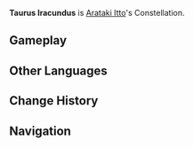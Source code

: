 {{Constellation Overview Infobox
|title     = Taurus Iracundus
|character = Arataki Itto
|meaning   = Raging Bull
}}
'''Taurus Iracundus''' is [[Arataki Itto]]'s Constellation.

==Gameplay==
{{Constellation Table|Arataki Itto}}

==Other Languages==
{{Other Languages
|en      = Taurus Iracundus
|en_lang = la
|en_tl   = Raging Bull
|zhs     = 天牛座
|zhs_rm  = Tiānniú-zuò
|zht     = 天牛座
|zht_rm  = Tiānniú-zuò
|zh_tl   = Heavenly Bull Constellation
|zh_note = {{Lang|mini=1|zh=天牛|zh_rm=Tiānniú}} is also the Chinese name for the {{w|longhorn beetle}}.
|ja      = 天ノ牛座
|ja_rm   = Ten no Ushi-za
|ja_tl   = Heavenly Bull Constellation
|ko      = 하늘소자리
|ko_rm   = Haneul-so Jari
|ko_tl   = Sky-Cow Constellation
|es      = Taurus Iracundus
|fr      = Taurus Iracundus
|ru      = Небесный Бык
|ru_tl   = Heavenly Bull
|th      = Taurus Iracundus
|vi      = {{tt|Cung|宫}} {{tt|Thiên Ngưu|天牛}}
|vi_tl   = Heavenly Bull Constellation{{Sino|vi}}
|de      = Taurus Iracundus
|id      = Taurus Iracundus
|pt      = Taurus Iracundus
}}

==Change History==
{{Change History|2.3}}

==Navigation==
{{Constellation Navbox}}